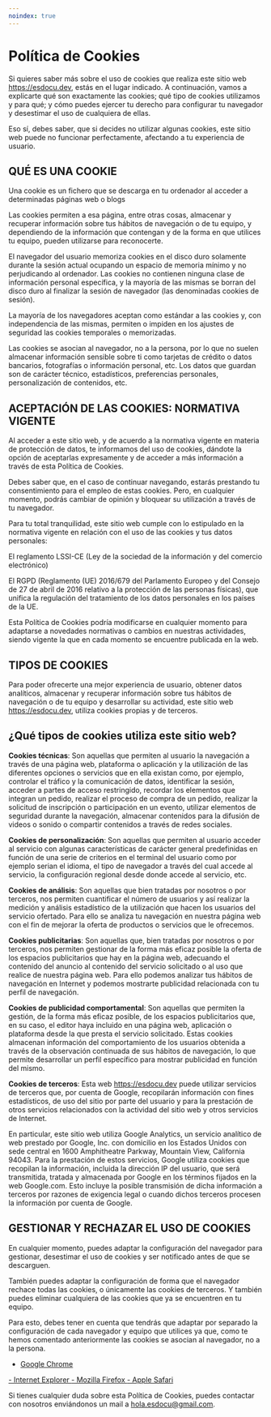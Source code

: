 ```yaml
---
noindex: true
---
```

# Política de Cookies

Si quieres saber más sobre el uso de cookies que realiza este sitio web
https://esdocu.dev, estás en el lugar indicado. A continuación, vamos a explicarte qué
son exactamente las cookies; qué tipo de cookies utilizamos y para qué; y cómo puedes
ejercer tu derecho para configurar tu navegador y desestimar el uso de cualquiera de
ellas.

Eso sí, debes saber, que si decides no utilizar algunas cookies, este sitio web puede no
funcionar perfectamente, afectando a tu experiencia de usuario.

## QUÉ ES UNA COOKIE

Una cookie es un fichero que se descarga en tu ordenador al acceder a determinadas páginas web o blogs

Las cookies permiten a esa página, entre otras cosas, almacenar y recuperar información
sobre tus hábitos de navegación o de tu equipo, y dependiendo de la información que
contengan y de la forma en que utilices tu equipo, pueden utilizarse para reconocerte.

El navegador del usuario memoriza cookies en el disco duro solamente durante la sesión
actual ocupando un espacio de memoria mínimo y no perjudicando al ordenador. Las cookies
no contienen ninguna clase de información personal específica, y la mayoría de las
mismas se borran del disco duro al finalizar la sesión de navegador (las denominadas
cookies de sesión).

La mayoría de los navegadores aceptan como estándar a las cookies y, con independencia
de las mismas, permiten o impiden en los ajustes de seguridad las cookies temporales o
memorizadas.

Las cookies se asocian al navegador, no a la persona, por lo que no suelen almacenar
información sensible sobre ti como tarjetas de crédito o datos bancarios, fotografías o
información personal, etc. Los datos que guardan son de carácter técnico, estadísticos,
preferencias personales, personalización de contenidos, etc.

## ACEPTACIÓN DE LAS COOKIES: NORMATIVA VIGENTE

Al acceder a este sitio web, y de acuerdo a la normativa vigente en materia de
protección de datos, te informamos del uso de cookies, dándote la opción de aceptarlas
expresamente y de acceder a más información a través de esta Política de Cookies.

Debes saber que, en el caso de continuar navegando, estarás prestando tu consentimiento
para el empleo de estas cookies. Pero, en cualquier momento, podrás cambiar de opinión y
bloquear su utilización a través de tu navegador.

Para tu total tranquilidad, este sitio web cumple con lo estipulado en la normativa
vigente en relación con el uso de las cookies y tus datos personales:

El reglamento LSSI-CE (Ley de la sociedad de la información y del comercio electrónico)

El RGPD (Reglamento (UE) 2016/679 del Parlamento Europeo y del Consejo de 27 de abril de
2016 relativo a la protección de las personas físicas), que unifica la regulación del
tratamiento de los datos personales en los países de la UE.

Esta Política de Cookies podría modificarse en cualquier momento para adaptarse a
novedades normativas o cambios en nuestras actividades, siendo vigente la que en cada
momento se encuentre publicada en la web.

## TIPOS DE COOKIES

Para poder ofrecerte una mejor experiencia de usuario, obtener datos analíticos,
almacenar y recuperar información sobre tus hábitos de navegación o de tu equipo y
desarrollar su actividad, este sitio web https://esdocu.dev, utiliza cookies propias y
de terceros.

## ¿Qué tipos de cookies utiliza este sitio web?

<strong>Cookies técnicas</strong>: Son aquellas que permiten al usuario la navegación a
través de una página web, plataforma o aplicación y la utilización de las diferentes
opciones o servicios que en ella existan como, por ejemplo, controlar el tráfico y la
comunicación de datos, identificar la sesión, acceder a partes de acceso restringido,
recordar los elementos que integran un pedido, realizar el proceso de compra de un
pedido, realizar la solicitud de inscripción o participación en un evento, utilizar
elementos de seguridad durante la navegación, almacenar contenidos para la difusión de
videos o sonido o compartir contenidos a través de redes sociales.

<strong>Cookies de personalización</strong>: Son aquellas que permiten al usuario
acceder al servicio con algunas características de carácter general predefinidas en
función de una serie de criterios en el terminal del usuario como por ejemplo serian el
idioma, el tipo de navegador a través del cual accede al servicio, la configuración
regional desde donde accede al servicio, etc.

<strong>Cookies de análisis</strong>: Son aquellas que bien tratadas por nosotros o por
terceros, nos permiten cuantificar el número de usuarios y así realizar la medición y
análisis estadístico de la utilización que hacen los usuarios del servicio ofertado.
Para ello se analiza tu navegación en nuestra página web con el fin de mejorar la oferta
de productos o servicios que le ofrecemos.

<strong>Cookies publicitarias</strong>: Son aquellas que, bien tratadas por nosotros o
por terceros, nos permiten gestionar de la forma más eficaz posible la oferta de los
espacios publicitarios que hay en la página web, adecuando el contenido del anuncio al
contenido del servicio solicitado o al uso que realice de nuestra página web. Para ello
podemos analizar tus hábitos de navegación en Internet y podemos mostrarte publicidad
relacionada con tu perfil de navegación.

<strong>Cookies de publicidad comportamental</strong>: Son aquellas que permiten la
gestión, de la forma más eficaz posible, de los espacios publicitarios que, en su caso,
el editor haya incluido en una página web, aplicación o plataforma desde la que presta
el servicio solicitado. Estas cookies almacenan información del comportamiento de los
usuarios obtenida a través de la observación continuada de sus hábitos de navegación, lo
que permite desarrollar un perfil específico para mostrar publicidad en función del
mismo.

<strong>Cookies de terceros</strong>: Esta web https://esdocu.dev puede utilizar
servicios de terceros que, por cuenta de Google, recopilarán información con fines
estadísticos, de uso del sitio por parte del usuario y para la prestación de otros
servicios relacionados con la actividad del sitio web y otros servicios de Internet.

En particular, este sitio web utiliza Google Analytics, un servicio analítico de web
prestado por Google, Inc. con domicilio en los Estados Unidos con sede central en 1600
Amphitheatre Parkway, Mountain View, California 94043. Para la prestación de estos
servicios, Google utiliza cookies que recopilan la información, incluida la dirección IP
del usuario, que será transmitida, tratada y almacenada por Google en los términos
fijados en la web Google.com. Esto incluye la posible transmisión de dicha información a
terceros por razones de exigencia legal o cuando dichos terceros procesen la información
por cuenta de Google.

## GESTIONAR Y RECHAZAR EL USO DE COOKIES

En cualquier momento, puedes adaptar la configuración del navegador para gestionar,
desestimar el uso de cookies y ser notificado antes de que se descarguen.

También puedes adaptar la configuración de forma que el navegador rechace todas las
cookies, o únicamente las cookies de terceros. Y también puedes eliminar cualquiera de
las cookies que ya se encuentren en tu equipo.

Para esto, debes tener en cuenta que tendrás que adaptar por separado la configuración
de cada navegador y equipo que utilices ya que, como te hemos comentado anteriormente
las cookies se asocian al navegador, no a la persona.
<br/>
<a className="text-blue-500" href="https://support.google.com/chrome/answer/95647?hl=es-419" target="_blank" rel="noreferrer">
- Google Chrome
</a>

<a className="text-blue-500" href="https://support.microsoft.com/es-es/help/17442/windows-internet-explorer-delete-manage-cookies#ie=ie-10" target="_blank" rel="noreferrer" >
- Internet Explorer
</a>

<a className="text-blue-500" href="https://support.mozilla.org/es/kb/habilitar-y-deshabilitar-cookies-sitios-web-rastrear-preferencias?redirectlocale=es&redirectslug=habilitar-y-deshabilitar-cookies-que-los-sitios-we" target="_blank" rel="noreferrer">
- Mozilla Firefox
</a>

<a className="text-blue-500" href="https://support.apple.com/es-es/HT201265" target="_blank" rel="noreferrer">
- Apple Safari
</a>

Si tienes cualquier duda sobre esta Política de Cookies, puedes contactar con nosotros
enviándonos un mail a hola.esdocu@gmail.com.

